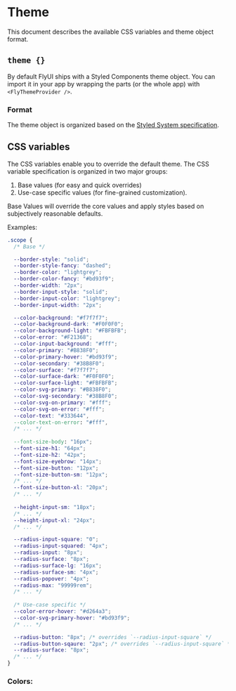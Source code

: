 

<Meta title="Concepts/Theme" />

# Theme

This document describes the available CSS variables and theme object format.

## `theme {}`

By default FlyUI ships with a Styled Components theme object.
You can import it in your app by wrapping the parts (or the whole app) with `<FlyThemeProvider />`.

### Format

The theme object is organized based on the [Styled System specification](https://styled-system.com/theme-specification/).

## CSS variables

The CSS variables enable you to override the default theme.
The CSS variable specification is organized in two major groups:
1. Base values (for easy and quick overrides)
2. Use-case specific values (for fine-grained customization).

Base Values will override the core values and apply styles based on subjectively reasonable defaults.

Examples:
```css
.scope {
  /* Base */

  --border-style: "solid";
  --border-style-fancy: "dashed";
  --border-color: "lightgrey";
  --border-color-fancy: "#bd93f9";
  --border-width: "2px";
  --border-input-style: "solid";
  --border-input-color: "lightgrey";
  --border-input-width: "2px";

  --color-background: "#f7f7f7";
  --color-background-dark: "#F0F0F0";
  --color-background-light: "#FBFBFB";
  --color-error: "#F21368";
  --color-input-background: "#fff";
  --color-primary: "#B838F0";
  --color-primary-hover: "#bd93f9";
  --color-secondary: "#38B8F0";
  --color-surface: "#f7f7f7";
  --color-surface-dark: "#F0F0F0";
  --color-surface-light: "#FBFBFB";
  --color-svg-primary: "#B838F0";
  --color-svg-secondary: "#38B8F0";
  --color-svg-on-primary: "#fff";
  --color-svg-on-error: "#fff";
  --color-text: "#333644",
  --color-text-on-error: "#fff",
  /* ... */
  
  --font-size-body: "16px";
  --font-size-h1: "64px";
  --font-size-h2: "42px";
  --font-size-eyebrow: "14px";
  --font-size-button: "12px";
  --font-size-button-sm: "12px";
  /* ... */
  --font-size-button-xl: "20px";
  /* ... */
  
  --height-input-sm: "18px";
  /* ... */
  --height-input-xl: "24px";
  /* ... */

  --radius-input-square: "0";
  --radius-input-squared: "4px";
  --radius-input: "8px";
  --radius-surface: "8px";
  --radius-surface-lg: "16px";
  --radius-surface-sm: "4px";
  --radius-popover: "4px";
  --radius-max: "99999rem";
  /* ... */
  
  /* Use-case specific */
  --color-error-hover: "#d264a3";
  --color-svg-primary-hover: "#bd93f9";
  /* ... */

  --radius-button: "8px"; /* overrides `--radius-input-square` */
  --radius-button-sqaure: "2px"; /* overrides `--radius-input-square` */
  --radius-surface: "8px";
  /* ... */
}
```

### Colors:

